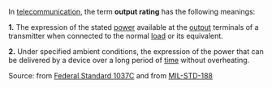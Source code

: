 In [[telecommunication]], the term '''output rating''' has the following meanings: 

<b>1.</b>  The expression of the stated [[power]] available at the [[output]] terminals of a transmitter when connected to the normal [[load]] or its equivalent.  

<b>2.</b>  Under specified ambient conditions, the expression of the power that can be delivered by a device over a long period of [[time]] without overheating. 

Source: from [[Federal Standard 1037C]] and from [[MIL-STD-188]]